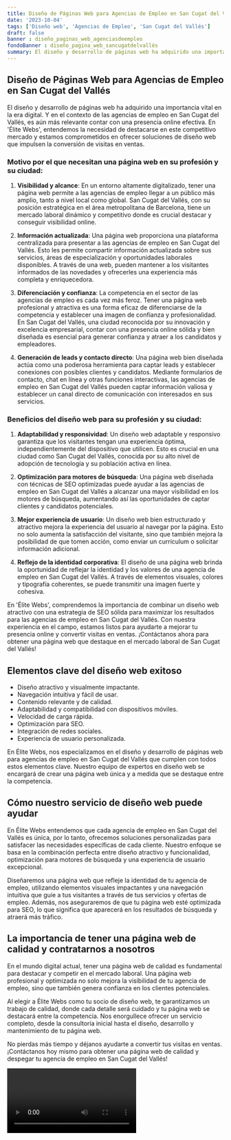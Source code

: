 ```yaml
---
title: Diseño de Páginas Web para Agencias de Empleo en San Cugat del Vallés
date: '2023-10-04'
tags: ['Diseño web', 'Agencias de Empleo', 'San Cugat del Vallés']
draft: false
banner : diseño_paginas_web_agenciasdeempleo
fondoBanner : diseño_pagina_web_sancugatdelvallés
summary: El diseño y desarrollo de páginas web ha adquirido una importancia vital en la era digital. Y en el contexto de las agencias de empleo en San Cugat del Vallés, es aún más relevante contar con una presencia online efectiva. En 'Élite Webs', entendemos la necesidad de destacarse en este competitivo mercado y estamos comprometidos en ofrecer soluciones de diseño web que impulsen la conversión de visitas en ventas.
---
```


## Diseño de Páginas Web para Agencias de Empleo en San Cugat del Vallés

El diseño y desarrollo de páginas web ha adquirido una importancia vital en la era digital. Y en el contexto de las agencias de empleo en San Cugat del Vallés, es aún más relevante contar con una presencia online efectiva. En 'Élite Webs', entendemos la necesidad de destacarse en este competitivo mercado y estamos comprometidos en ofrecer soluciones de diseño web que impulsen la conversión de visitas en ventas.

### Motivo por el que necesitan una página web en su profesión y su ciudad:

1. **Visibilidad y alcance**: En un entorno altamente digitalizado, tener una página web permite a las agencias de empleo llegar a un público más amplio, tanto a nivel local como global. San Cugat del Vallés, con su posición estratégica en el área metropolitana de Barcelona, tiene un mercado laboral dinámico y competitivo donde es crucial destacar y conseguir visibilidad online.

2. **Información actualizada**: Una página web proporciona una plataforma centralizada para presentar a las agencias de empleo en San Cugat del Vallés. Esto les permite compartir información actualizada sobre sus servicios, áreas de especialización y oportunidades laborales disponibles. A través de una web, pueden mantener a los visitantes informados de las novedades y ofrecerles una experiencia más completa y enriquecedora.

3. **Diferenciación y confianza**: La competencia en el sector de las agencias de empleo es cada vez más feroz. Tener una página web profesional y atractiva es una forma eficaz de diferenciarse de la competencia y establecer una imagen de confianza y profesionalidad. En San Cugat del Vallés, una ciudad reconocida por su innovación y excelencia empresarial, contar con una presencia online sólida y bien diseñada es esencial para generar confianza y atraer a los candidatos y empleadores.

4. **Generación de leads y contacto directo**: Una página web bien diseñada actúa como una poderosa herramienta para captar leads y establecer conexiones con posibles clientes y candidatos. Mediante formularios de contacto, chat en línea y otras funciones interactivas, las agencias de empleo en San Cugat del Vallés pueden captar información valiosa y establecer un canal directo de comunicación con interesados en sus servicios.

### Beneficios del diseño web para su profesión y su ciudad:

1. **Adaptabilidad y responsividad**: Un diseño web adaptable y responsivo garantiza que los visitantes tengan una experiencia óptima, independientemente del dispositivo que utilicen. Esto es crucial en una ciudad como San Cugat del Vallés, conocida por su alto nivel de adopción de tecnología y su población activa en línea.

2. **Optimización para motores de búsqueda**: Una página web diseñada con técnicas de SEO optimizadas puede ayudar a las agencias de empleo en San Cugat del Vallés a alcanzar una mayor visibilidad en los motores de búsqueda, aumentando así las oportunidades de captar clientes y candidatos potenciales.

3. **Mejor experiencia de usuario**: Un diseño web bien estructurado y atractivo mejora la experiencia del usuario al navegar por la página. Esto no solo aumenta la satisfacción del visitante, sino que también mejora la posibilidad de que tomen acción, como enviar un currículum o solicitar información adicional.

4. **Reflejo de la identidad corporativa**: El diseño de una página web brinda la oportunidad de reflejar la identidad y los valores de una agencia de empleo en San Cugat del Vallés. A través de elementos visuales, colores y tipografía coherentes, se puede transmitir una imagen fuerte y cohesiva.

En 'Élite Webs', comprendemos la importancia de combinar un diseño web atractivo con una estrategia de SEO sólida para maximizar los resultados para las agencias de empleo en San Cugat del Vallés. Con nuestra experiencia en el campo, estamos listos para ayudarte a mejorar tu presencia online y convertir visitas en ventas. ¡Contáctanos ahora para obtener una página web que destaque en el mercado laboral de San Cugat del Vallés!

<GifSeo />

<Cta />

## Elementos clave del diseño web exitoso

- Diseño atractivo y visualmente impactante.
- Navegación intuitiva y fácil de usar.
- Contenido relevante y de calidad.
- Adaptabilidad y compatibilidad con dispositivos móviles.
- Velocidad de carga rápida.
- Optimización para SEO.
- Integración de redes sociales.
- Experiencia de usuario personalizada.

En Élite Webs, nos especializamos en el diseño y desarrollo de páginas web para agencias de empleo en San Cugat del Vallés que cumplen con todos estos elementos clave. Nuestro equipo de expertos en diseño web se encargará de crear una página web única y a medida que se destaque entre la competencia.

## Cómo nuestro servicio de diseño web puede ayudar

En Élite Webs entendemos que cada agencia de empleo en San Cugat del Vallés es única, por lo tanto, ofrecemos soluciones personalizadas para satisfacer las necesidades específicas de cada cliente. Nuestro enfoque se basa en la combinación perfecta entre diseño atractivo y funcionalidad, optimización para motores de búsqueda y una experiencia de usuario excepcional.

Diseñaremos una página web que refleje la identidad de tu agencia de empleo, utilizando elementos visuales impactantes y una navegación intuitiva que guíe a tus visitantes a través de tus servicios y ofertas de empleo. Además, nos aseguraremos de que tu página web esté optimizada para SEO, lo que significa que aparecerá en los resultados de búsqueda y atraerá más tráfico.

## La importancia de tener una página web de calidad y contratarnos a nosotros

En el mundo digital actual, tener una página web de calidad es fundamental para destacar y competir en el mercado laboral. Una página web profesional y optimizada no solo mejora la visibilidad de tu agencia de empleo, sino que también genera confianza en los clientes potenciales.

Al elegir a Élite Webs como tu socio de diseño web, te garantizamos un trabajo de calidad, donde cada detalle será cuidado y tu página web se destacará entre la competencia. Nos enorgullece ofrecer un servicio completo, desde la consultoría inicial hasta el diseño, desarrollo y mantenimiento de tu página web.

No pierdas más tiempo y déjanos ayudarte a convertir tus visitas en ventas. ¡Contáctanos hoy mismo para obtener una página web de calidad y despegar tu agencia de empleo en San Cugat del Vallés!

<Video />

<CtaBot job='Agencias de Empleo' city='San Cugat del Vallés'/>

<Gmaps query='San Cugat del Vallés+españa+maps' />